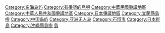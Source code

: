 {{noteTA|G1=钓鱼台}}
{{Catmore}}

{{DEFAULTSORT:Diaoyutai}}
{{Commonscat|Senkaku Islands}}

[[Category:东海岛屿|Category:东海岛屿]]
[[Category:有爭議的島嶼|Category:有爭議的島嶼]]
[[Category:中華民國爭議地區|Category:中華民國爭議地區]]
[[Category:中華人民共和國爭議地區|Category:中華人民共和國爭議地區]]
[[Category:日本爭議地區|Category:日本爭議地區]]
[[Category:宜蘭縣島嶼|Category:宜蘭縣島嶼]]
[[Category:中国岛屿|Category:中国岛屿]]
[[Category:亚洲无人岛|Category:亚洲无人岛]]
[[Category:石垣市|Category:石垣市]]
[[Category:日本群島|Category:日本群島]]
[[Category:沖繩縣島嶼|Category:沖繩縣島嶼]]
[[Category:頭城鎮地理|島]]